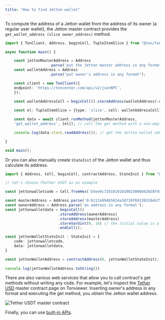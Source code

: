 ```yaml
---
title: "How to find Jetton wallet"
---
```


To compute the address of a Jetton wallet from the address of its owner (a regular user wallet),
the Jetton master contract provides the `get_wallet_address (slice owner_address)` method.

```typescript
import { TonClient, Address, beginCell, TupleItemSlice } from "@ton/ton";

async function main() {

    const jettonMasterAddress = Address
                    .parse('put the Jetton master address in any format');
    const walletAddress = Address
                    .parse("put owner's address in any format");

    const client = new TonClient({
    endpoint: 'https://toncenter.com/api/v2/jsonRPC',
    });

    const walletAddressCell = beginCell().storeAddress(walletAddress).endCell();
    
    const el: TupleItemSlice = {type: 'slice', cell: walletAddressCell}; // forming the required type for the stack

    const data = await client.runMethod(jettonMasterAddress,
    'get_wallet_address', [el]); // call the get method with a non-empty stack

    console.log(data.stack.readAddress()); // get the Jetton wallet address

} 

void main();
```

Or you can also manually create `StateInit` of the Jetton wallet and thus calculate its address.

```typescript
import { Address, Cell, beginCell, contractAddress, StateInit } from "@ton/core";

// let's choose Thether USDT as an example

const jettonwalletcode = Cell.fromHex('b5ee9c72010101010023000842028f452d7a4dfd74066b682365177259ed05734435be76b5fd4bd5d8af2b7c3d68');

const masterAddress = Address.parse('0:b113a994b5024a16719f69139328eb759596c38a25f59028b146fecdc3621dfe');
const ownerAddress = Address.parse('an address in any format');
const jettonwalletdata = beginCell()
                        .storeAddress(ownerAddress)
                        .storeAddress(masterAddress)
                        .storeVarUint(0, 16) // the initial value is always zero
                        .endCell();

const jettonWalletStateInit : StateInit = {
    code: jettonwalletcode,
    data: jettonwalletdata,
}

const jettonWalletAddress = contractAddress(0, jettonWalletStateInit); // 0 for Basechain
 
console.log(jettonWalletAddress.toString())
```

There are also various web services that allow you to call contract's get methods without writing any code.
For example, let's inspect the [Tether USD](https://tonviewer.com/EQCxE6mUtQJKFnGfaROTKOt1lZbDiiX1kCixRv7Nw2Id_sDs?section=method) master
contract page on Tonviewer. Inserting owner's address in any format and executing the get method, you obtain the Jetton wallet address.

![Tether USDT master contract](/resources/images/tether-usdt-jetton-master.png)

Finally, you can use [built-in APIs](/ecosystem/rpc/toncenter).
